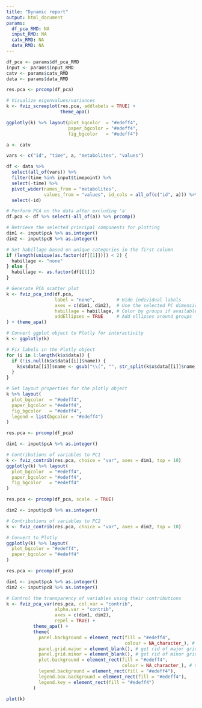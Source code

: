 ```yaml
---
title: "Dynamic report"
output: html_document
params:
  df_pca_RMD: NA
  input_RMD: NA
  catv_RMD: NA
  data_RMD: NA
---
```


```r
df_pca <- params$df_pca_RMD
input <- params$input_RMD
catv <- params$catv_RMD
data <- params$data_RMD
```


```r
res.pca <- prcomp(df_pca)

# Visualize eigenvalues/variances
k <- fviz_screeplot(res.pca, addlabels = TRUE) +
                    theme_apa()

ggplotly(k) %>% layout(plot_bgcolor  = "#edeff4",
                       paper_bgcolor = "#edeff4",
                       fig_bgcolor   = "#edeff4")
```


```r
a <- catv

vars <- c("id", "time", a, "metabolites", "values")

df <- data %>%
  select(all_of(vars)) %>%
  filter(time %in% input$timepoint) %>%
  select(-time) %>%
  pivot_wider(names_from = "metabolites",
              values_from = "values", id_cols = all_of(c("id", a))) %>%
  select(-id)

# Perform PCA on the data after excluding 'a'
df.pca <- df %>% select(-all_of(a)) %>% prcomp()

# Retrieve the selected principal components for plotting
dim1 <- input$pcA %>% as.integer()
dim2 <- input$pcB %>% as.integer()

# Set habillage based on unique categories in the first column
if (length(unique(as.factor(df[[1]]))) < 2) {
  habillage <- "none"
} else {
  habillage <- as.factor(df[[1]])
}

# Generate PCA scatter plot
k <- fviz_pca_ind(df.pca,
                  label = "none",        # Hide individual labels
                  axes = c(dim1, dim2),  # Use the selected PC dimensions for x and y
                  habillage = habillage, # Color by groups if available
                  addEllipses = TRUE     # Add ellipses around groups
) + theme_apa()

# Convert ggplot object to Plotly for interactivity
k <- ggplotly(k)

# Fix labels in the Plotly object
for (i in 1:length(k$x$data)) {
  if (!is.null(k$x$data[[i]]$name)) {
    k$x$data[[i]]$name <- gsub("\\(", "", str_split(k$x$data[[i]]$name, ",")[[1]][1])
  }
}

# Set layout properties for the plotly object
k %>% layout(
  plot_bgcolor  = "#edeff4",
  paper_bgcolor = "#edeff4",
  fig_bgcolor   = "#edeff4",
  legend = list(bgcolor = "#edeff4")
)

```



```r
res.pca <- prcomp(df_pca)

dim1 <- input$pcA %>% as.integer()

# Contributions of variables to PC1
k <- fviz_contrib(res.pca, choice = "var", axes = dim1, top = 10)
ggplotly(k) %>% layout(
  plot_bgcolor  = "#edeff4",
  paper_bgcolor = "#edeff4",
  fig_bgcolor   = "#edeff4"
)

```


```r
res.pca <- prcomp(df_pca, scale. = TRUE)

dim2 <- input$pcB %>% as.integer()

# Contributions of variables to PC2
k <- fviz_contrib(res.pca, choice = "var", axes = dim2, top = 10)

# Convert to Plotly
ggplotly(k) %>% layout(
  plot_bgcolor = "#edeff4",
  paper_bgcolor = "#edeff4"
)

```


```r
res.pca <- prcomp(df_pca)

dim1 <- input$pcA %>% as.integer()
dim2 <- input$pcB %>% as.integer()

# Control the transparency of variables using their contributions
k <- fviz_pca_var(res.pca, col.var = "contrib",
                  alpha.var = "contrib",
                  axes = c(dim1, dim2),
                  repel = TRUE) +
          theme_apa() +
          theme(
            panel.background = element_rect(fill = "#edeff4",
                                            colour = NA_character_), # necessary to avoid drawing panel outline
            panel.grid.major = element_blank(), # get rid of major grid
            panel.grid.minor = element_blank(), # get rid of minor grid
            plot.background = element_rect(fill = "#edeff4",
                                           colour = NA_character_), # necessary to avoid drawing plot outline
            legend.background = element_rect(fill = "#edeff4"),
            legend.box.background = element_rect(fill = "#edeff4"),
            legend.key = element_rect(fill = "#edeff4")
          )

plot(k)
```





